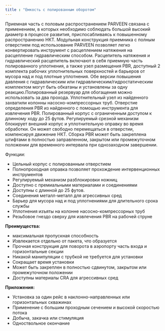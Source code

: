 ```yaml
---
title : "Емкость с полированным оборотом"
---
```


Приемная часть с половым распространением PARVEEN связана с применением, в которых необходимо соблюдать большой высокий диаметр в процессе развития, приспосабливаясь к повышенному распространению НКТ. Модульная конструкция приемника с полным отверстием под использование PARVEEN позволяет легко конвертировать инструмент с расцеплением натяжения на расцепление гидравлическим способом. Расцепитель натяжения и гидравлический расцепитель включают в себя приемную часть полированного уплотнения, а также узел размещения PBR, доступный 2 комплекта рабочих уплотнительных поверхностей и барьеров от мусора над и под плотные уплотнения. Обе версии повышения давления с гидравлическим или гидравлическим/гидростатическим комплектом могут быть обкатаны и установлены за одну реакцию.Полированный резервуар для обогащения можно использовать за два прохода. Уплотнительный узел из найденного захватили колонны насосно-компрессорных труб. Отверстие определения PBR из найденного с помощью инструмента для извлечения PBR. Полированный корпус с ограниченным доступом к длинному ходу до 25 футов. Регулируемый срезной механизм блокирует внешний корпус и уплотнительную оправку во время обработки. Он может свободно перемещаться в отверстии, компенсируя движение НКТ. Сборка PBR может быть закреплена штифтами в полностью заправленном, закрытом или промежуточном положении для временного интервала при однозаходном завершении.

Функции:

* Цельный корпус с полированным отверстием
* Полнопроходная оправка позволяет прохождение интервенционных инструментов
* Регулируемый механизм разблокировки ножниц
* Доступно с премиальными материалами и соединениями
* Доступны с длинной до 25 футов.
* Соединения металл-металл для агрессивных сред
* Барьер для мусора над и под уплотнениями для длительного срока службы
* Уплотнения изъяты на колонне насосно-компрессорных труб
* Резьбовое гнездо сверху для извлечения PBR на рабочей струне

**Преимущества:**

* максимальная пропускная способность
* Извлекается отдельно от пакета, что образуется
* Прочная конструкция для поворота в аэропорту часть входа и горизонтальные секции
* Никакой манипуляции с трубкой не требуется для установки
* Сокращает время установки
* Может быть закреплен в полностью сдвинутом, закрытом или промежуточном положении
* Доступны материалы CRA для агрессивных сред

**Приложения:**

* Установка за один рейс в наклонно-направленных или горизонтальных скважинах
* Применение с большим проходным сечением и высокой скоростью потока
* Добыча, закачка или стимуляция
* Одноствольное окончание
